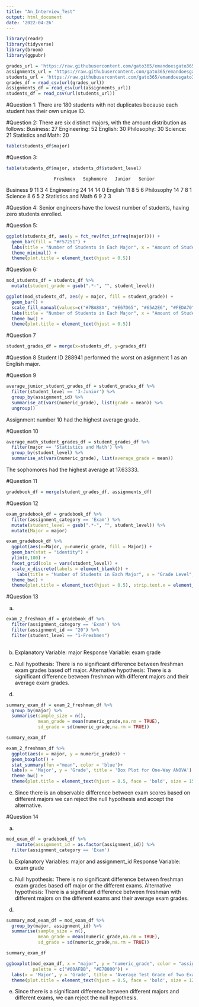 ```yaml
---
title: "An_Interview_Test"
output: html_document
date: '2022-04-26'
---
```


```r
library(readr)
library(tidyverse)
library(broom)
library(ggpubr)
```

```r
grades_url = 'https://raw.githubusercontent.com/gato365/emandoesgato365/main/content/post/2022-04-25-an-interview-test/grades.csv'
assignments_url = 'https://raw.githubusercontent.com/gato365/emandoesgato365/main/content/post/2022-04-25-an-interview-test/assignments.csv' 
students_url = 'https://raw.githubusercontent.com/gato365/emandoesgato365/main/content/post/2022-04-25-an-interview-test/students.csv'
grades_df = read_csv(url(grades_url))
assignments_df = read_csv(url(assignments_url))
students_df = read_csv(url(students_url))
```

#Question 1:
There are 180 students with not duplicates because each student has their own unique ID.

#Question 2: 
There are six distinct majors, with the amount distribution as follows:
  Business: 27
  Engineering: 52
  English: 30
  Philosophy: 30
  Science: 21
  Statistics and Math: 20

```r
table(students_df$major)
```


#Question 3:

```r
table(students_df$major, students_df$student_level)
```
                      Freshmen   Sophomore   Junior   Senior
Business                     9          11        3        4
Engineering                 24          14       14        0
English                     11           8        5        6
Philosophy                  14           7        8        1
Science                      8           6        5        2
Statistics and Math          6           9        2        3

#Question 4: Senior engineers have the lowest number of students, having zero students enrolled.

#Question 5:

```r
ggplot(students_df, aes(y = fct_rev(fct_infreq(major)))) + 
  geom_bar(fill = "#F57251") + 
  labs(title = "Number of Students in Each Major", x = "Amount of Students", y = "Majors") +
  theme_minimal() +
  theme(plot.title = element_text(hjust = 0.5))
```


#Question 6:

```r

mod_students_df = students_df %>%
  mutate(student_grade = gsub(".*-", "", student_level))

ggplot(mod_students_df, aes(y = major, fill = student_grade)) +
  geom_bar() + 
  scale_fill_manual(values=c("#7BA88A", "#E67D65", "#65A2E6", "#FEDA70")) + 
  labs(title = "Number of Students in Each Major", x = "Amount of Students", y = "Majors") +
  theme_bw() + 
  theme(plot.title = element_text(hjust = 0.5))


```

#Question 7

```r
student_grades_df = merge(x=students_df, y=grades_df)
```

#Question 8
Student ID 288941 performed the worst on asignment 1 as an English major.


#Question 9

```r
average_junior_student_grades_df = student_grades_df %>% 
  filter(student_level == '3-Junior') %>% 
  group_by(assignment_id) %>% 
  summarise_at(vars(numeric_grade), list(grade = mean)) %>% 
  ungroup()
```

Assignment number 10 had the highest average grade.

#Question 10

```r
average_math_student_grades_df = student_grades_df %>% 
  filter(major == 'Statistics and Math') %>% 
  group_by(student_level) %>% 
  summarise_at(vars(numeric_grade), list(average_grade = mean))
```

The sophomores had the highest average at 17.63333.

#Question 11
```r
gradebook_df = merge(student_grades_df, assignments_df)
```

#Question 12
```r
exam_gradebook_df = gradebook_df %>% 
  filter(assignment_category == 'Exam') %>% 
  mutate(student_level = gsub(".*-", "", student_level)) %>% 
  mutate(Major = major)

exam_gradebook_df %>% 
  ggplot(aes(x=Major, y=numeric_grade, fill = Major)) + 
  geom_bar(stat = "identity") +
  ylim(0,100) +
  facet_grid(cols = vars(student_level)) +
  scale_x_discrete(labels = element_blank()) +
    labs(title = "Number of Students in Each Major", x = "Grade Level", y = "Average Exam Grade") +
  theme_bw() + 
  theme(plot.title = element_text(hjust = 0.5), strip.text.x = element_text(size = 8))
```
#Question 13

a. 
```r
exam_2_freshman_df = gradebook_df %>% 
  filter(assignment_category == 'Exam') %>% 
  filter(assignment_id == "20") %>% 
  filter(student_level == "1-Freshmen")
  
```


b.
Explanatory Variable: major
Response Variable: exam grade

c.
Null hypothesis: There is no significant difference between freshman exam grades based off major.
Alternative hypothesis: There is a significant difference between freshman with different majors and their average exam grades.

d.
```r
summary_exam_df = exam_2_freshman_df %>% 
  group_by(major) %>% 
  summarise(sample_size = n(),
            mean_grade = mean(numeric_grade,na.rm = TRUE),
            sd_grade = sd(numeric_grade,na.rm = TRUE))

summary_exam_df
```

```r
exam_2_freshman_df %>% 
  ggplot(aes(x = major, y = numeric_grade)) +
  geom_boxplot() +
  stat_summary(fun ="mean", color = 'blue')+
  labs(x = 'Major', y = 'Grade', title = 'Box Plot for One-Way ANOVA') +
  theme_bw() +
  theme(plot.title = element_text(hjust = 0.5, face = 'bold', size = 15))
```



e. Since there is an observable difference between exam scores based on different majors we can reject the null hypothesis and accept the alternative.


#Question 14

a.
```r
mod_exam_df = gradebook_df %>% 
    mutate(assignment_id = as.factor(assignment_id)) %>% 
  filter(assignment_category == 'Exam')

```


b.
Explanatory Variables: major and assignment_id 
Response Variable: exam grade

c.
Null hypothesis: There is no significant difference between freshman exam grades based off major or the different exams.
Alternative hypothesis: There is a significant difference between freshman with different majors on the different exams and their average exam grades.

d.
```r
summary_mod_exam_df = mod_exam_df %>% 
  group_by(major, assignment_id) %>% 
  summarise(sample_size = n(),
            mean_grade = mean(numeric_grade,na.rm = TRUE),
            sd_grade = sd(numeric_grade,na.rm = TRUE))

summary_exam_df
```

```r
ggboxplot(mod_exam_df, x = "major", y = "numeric_grade", color = "assignment_id",
          palette = c("#00AFBB", "#E7B800")) +
  labs(x = 'Major', y = 'Grade', title = 'Average Test Grade of Two Exams Based on Major') +
  theme(plot.title = element_text(hjust = 0.5, face = 'bold', size = 12), axis.text=element_text(size=7))
```


e. 
Since there is a significant difference between different majors and different exams, we can reject the null hypothesis.




